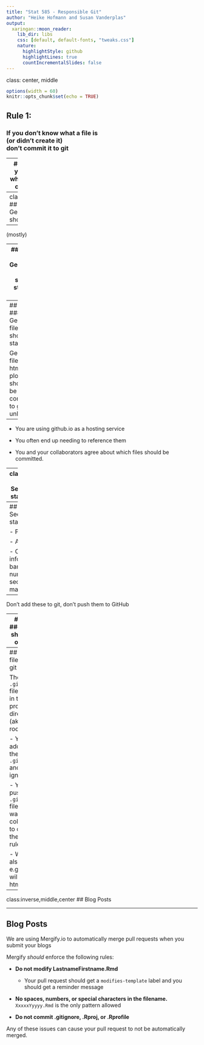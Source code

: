 ```yaml
---
title: "Stat 585 - Responsible Git"
author: "Heike Hofmann and Susan Vanderplas"
output:
  xaringan::moon_reader:
    lib_dir: libs
    css: [default, default-fonts, "tweaks.css"]
    nature:
      highlightStyle: github
      highlightLines: true
      countIncrementalSlides: false
---
```

class: center, middle


```r
options(width = 60)
knitr::opts_chunk$set(echo = TRUE)
```

## Rule 1:
### If you don't know what a file is <br>(or didn't create it) <br>don't commit it to git

---
## Rule 1
### If you don't know what a file is don't commit it to git

- `.Rproj`
- `.Rprofile`
- `.Rhistory`
- `.gitignore`
- `~.Rmd` (temporary save file)

---
class:center,middle
## Rule 2
### Generated files should stay off git

--

(mostly)



---
## Rule 2
### Generated files should stay off git

- Derivative files have all of the same changes as the original
    - without the clarity - binary file formats
    - changes to pictures/HTML are easier to see in the markdown

- Merge conflicts are hard to resolve with only text!

---
## Rule 2
### Generated files should stay off git

Generated files (pdf, html, plots, etc) should not be committed to git unless...

--

- You are using github.io as a hosting service

- You often end up needing to reference them

- You and your collaborators agree about which files should be committed.

---
class:middle,center
## Rule 3
### Secret files should stay off of git(hub)


---
## Rule 3
### Secret files should stay off of git(hub)

- Passwords

- API keys

- Other secure information (SSN, bank account number, location of secret treasure maps)

--

Don't add these to git, don't push them to GitHub

---
## Rule 4
### Big files should stay out of Git

In theory, Git is intended for code, not data

- GitHub has a 100MB file size limit
    - Any push with "large" files will be rejected and you will have to undo it
    - This is a painful process

- Text data is usually fine (if small enough)

- Binary data and non-human-readable formats don't derive a lot of benefit from git's file tracking

---
## Keeping files off of git

The `.gitignore` file is found in the main project directory (aka project root, "./")

- You can add files to the list in `.gitignore` and git will ignore them

- You can push the `.gitignore` file if you want your collaborators to observe the same rules

- Wildcards also work - e.g. *.html will ignore all html files

---
class:inverse,middle,center
## Blog Posts

---
## Blog Posts

We are using Mergify.io to automatically merge pull requests when you submit your blogs

Mergify *should* enforce the following rules: 

- __Do not modify LastnameFirstname.Rmd__
    - Your pull request should get a `modifies-template` label and you should get a reminder message

- __No spaces, numbers, or special characters in the filename.__     
`XxxxxYyyyy.Rmd` is the only pattern allowed

- __Do not commit .gitignore, .Rproj, or .Rprofile__

Any of these issues can cause your pull request to not be automatically merged.


